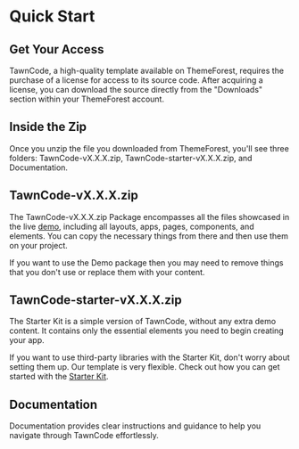 
# Quick Start

## Get Your Access

TawnCode, a high-quality template available on ThemeForest, requires the purchase of a license for access to its source code. After acquiring a license, you can download the source directly from the "Downloads" section within your ThemeForest account.

## Inside the Zip

Once you unzip the file you downloaded from ThemeForest, you'll see three folders: TawnCode-vX.X.X.zip, TawnCode-starter-vX.X.X.zip, and Documentation.

## TawnCode-vX.X.X.zip

The TawnCode-vX.X.X.zip Package encompasses all the files showcased in the live [demo](http://dastail.codewithSyed.net/), including all layouts, apps, pages, components, and elements. You can copy the necessary things from there and then use them on your project.

<Callout type="warning">
   If you want to use the Demo package then you may need to remove things that you don't use or replace them with your content.
</Callout>

## TawnCode-starter-vX.X.X.zip

The Starter Kit is a simple version of TawnCode, without any extra demo content. It contains only the essential elements you need to begin creating your app.

If you want to use third-party libraries with the Starter Kit, don't worry about setting them up. Our template is very flexible. Check out how you can get started with the [Starter Kit](/docs/starter-kit).


## Documentation

Documentation provides clear instructions and guidance to help you navigate through TawnCode effortlessly.
